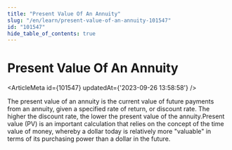 ```yaml
---
title: "Present Value Of An Annuity"
slug: "/en/learn/present-value-of-an-annuity-101547"
id: "101547"
hide_table_of_contents: true
---
```



# Present Value Of An Annuity

<ArticleMeta id={101547} updatedAt={'2023-09-26 13:58:58'} />
<div className='border-solid border-b border-t-0 my-4 border-[var(--ifm-color-gray-300)]' />

The present value of an annuity is the current value of future payments from an annuity, given a specified rate of return, or discount rate. The higher the discount rate, the lower the present value of the annuity.Present value (PV) is an important calculation that relies on the concept of the time value of money, whereby a dollar today is relatively more "valuable" in terms of its purchasing power than a dollar in the future.
